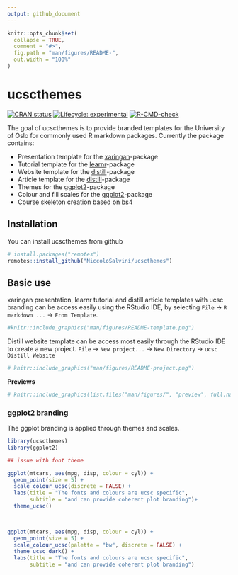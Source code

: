 ```yaml
---
output: github_document
---
```


<!-- README.md is generated from README.Rmd. Please edit that file -->

```r
knitr::opts_chunk$set(
  collapse = TRUE,
  comment = "#>",
  fig.path = "man/figures/README-",
  out.width = "100%"
)
```

# ucscthemes

<!-- badges: start -->
[![CRAN status](https://www.r-pkg.org/badges/version/ucscthemes)](https://CRAN.R-project.org/package=ucscthemes)
[![Lifecycle: experimental](https://img.shields.io/badge/lifecycle-experimental-orange.svg)](https://lifecycle.r-lib.org/articles/stages.html#experimental)
[![R-CMD-check](https://github.com/NiccoloSalvini/ucscthemes/actions/workflows/R-CMD-check.yaml/badge.svg)](https://github.com/NiccoloSalvini/ucscthemes/actions/workflows/R-CMD-check.yaml)
<!-- badges: end -->

The goal of ucscthemes is to provide branded templates for the University of Oslo for commonly used R markdown packages. 
Currently the package contains:

- Presentation template for the [xaringan](https://slides.yihui.org/xaringan/#1)-package    
- Tutorial template for the [learnr](https://rstudio.github.io/learnr/)-package  
- Website template for the [distill](https://rstudio.github.io/distill/website.html)-package   
- Article template for the [distill](https://rstudio.github.io/distill/basics.html)-package   
- Themes for the [ggplot2](https://ggplot2.tidyverse.org/)-package  
- Colour and fill scales for the [ggplot2](https://ggplot2.tidyverse.org/)-package
- Course skeleton creation based on [bs4](https://pkgs.rstudio.com/bookdown/reference/bs4_book.html)

## Installation
You can install ucscthemes from github
```r
# install.packages("remotes")
remotes::install_github("NiccoloSalvini/ucscthemes")
```

<!-- You can install the released version of ucscthemes from [CRAN](https://CRAN.R-project.org) with: -->

<!-- ``` r -->
<!-- install.packages("ucscthemes") -->
<!-- ``` -->

## Basic use

xaringan presentation, learnr tutorial and distill article templates with ucsc branding can be access easily using the RStudio IDE, by selecting `File` -> `R markdown ...` -> `From Template`.


```r
#knitr::include_graphics("man/figures/README-template.png")
```

Distill website template can be access most easily through the RStudio IDE to create a new project.
`File` -> `New project...` -> `New Directory` -> `ucsc Distill Website`

```r
# knitr::include_graphics("man/figures/README-project.png")
```

**Previews**

<div style="text-align: center;">
```r
# knitr::include_graphics(list.files("man/figures/", "preview", full.names = TRUE))
```
</div>

### ggplot2 branding

The ggplot branding is applied through themes and scales.

```r
library(ucscthemes)
library(ggplot2)

## issue with font theme

ggplot(mtcars, aes(mpg, disp, colour = cyl)) +
  geom_point(size = 5) +
  scale_colour_ucsc(discrete = FALSE) +
  labs(title = "The fonts and colours are ucsc specific",
       subtitle = "and can provide coherent plot branding")+
  theme_ucsc()

  

ggplot(mtcars, aes(mpg, disp, colour = cyl)) +
  geom_point(size = 5) +
  scale_colour_ucsc(palette = "bw", discrete = FALSE) +
  theme_ucsc_dark() +
  labs(title = "The fonts and colours are ucsc specific",
       subtitle = "and can provide coherent plot branding")

```

